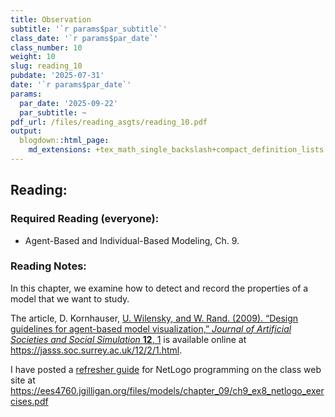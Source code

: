 ```yaml
---
title: Observation
subtitle: '`r params$par_subtitle`'
class_date: '`r params$par_date`'
class_number: 10
weight: 10
slug: reading_10
pubdate: '2025-07-31'
date: '`r params$par_date`'
params:
  par_date: '2025-09-22'
  par_subtitle: ~
pdf_url: /files/reading_asgts/reading_10.pdf
output:
  blogdown::html_page:
    md_extensions: +tex_math_single_backslash+compact_definition_lists
---
```

## Reading:

### Required Reading (everyone):

* Agent-Based and Individual-Based Modeling, Ch. 9.

### Reading Notes:

In this chapter, we examine how to detect and record the properties of a model 
that we want to study. 

The article, D. Kornhauser, [U. Wilensky, and W. Rand. (2009). "Design guidelines 
for agent-based model visualization," _Journal of Artificial Societies and Social 
Simulation_ **12**, 1](https://jasss.soc.surrey.ac.uk/12/2/1.html) 
is available online at <https://jasss.soc.surrey.ac.uk/12/2/1.html>.

I have posted a [refresher guide](/files/models/chapter_09/ch9_ex8_netlogo_exercises.pdf) 
for NetLogo programming on the class web site at <https://ees4760.jgilligan.org/files/models/chapter_09/ch9_ex8_netlogo_exercises.pdf>
